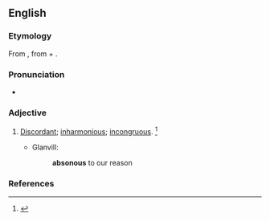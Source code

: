 ==English==

===Etymology===
From {{etyl|la|en}} {{m|la|absonus}}, from {{m|la|ab-||away}} + {{m|la|sonus||sound}}.

===Pronunciation===
* {{a|US}} {{IPA|/ˈæb.sə.nəs/|lang=en}}

===Adjective===
{{en-adj}}

# {{label|en|obsolete}} [[discordant|Discordant]]; [[inharmonious]]; [[incongruous]]. {{defdate|Attested from the early 17<sup>th</sup> century until the mid 18<sup>th</sup> century.}}<ref name=SOED>{{R:SOED5|page=9}}</ref>
#* Glanvill:
#*: '''absonous''' to our reason

===References===
<references/>